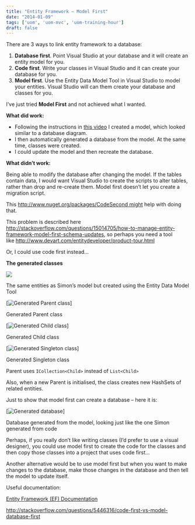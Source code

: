 ```yaml
---
title: "Entity Framework – Model First"
date: "2014-01-09"
tags: ['uom', 'uom-mvc', 'uom-training-hour']
draft: false
---
```


There are 3 ways to link entity framework to a database:

1. **Database first**. Point Visual Studio at your database and it will create an entity model for you.
2. **Code first**. Write your classes in Visual Studio and it can create your database for you.
3. **Model first**. Use the Entity Data Model Tool in Visual Studio to model your entities. Visual Studio will can them create your database and classes for you.

I’ve just tried **Model First** and not achieved what I wanted.

**What did work:**

- Following the instructions in [this video](http://msdn.microsoft.com/en-us/data/gg702906 " Building an MVC 3 App with Model First and Entity Framework 4.1") I created a model, which looked similar to a database diagram.
- I then automatically generated a database from the model. At the same time, classes were created.
- I could update the model and then recreate the database.

**What didn’t work:**

Being able to modify the database after changing the model. If the tables contain data, I would want Visual Studio to create the scripts to alter tables, rather than drop and re-create them. Model first doesn’t let you create a migration script.

This http://www.nuget.org/packages/CodeSecond might help with doing that.

This problem is described here http://stackoverflow.com/questions/15014705/how-to-manage-entity-framework-model-first-schema-updates, so perhaps you need a tool like http://www.devart.com/entitydeveloper/product-tour.html

Or, I could use code first instead…

**The generated classes**

[![](/static/images/blog/2015/mp-codesnip1.png)](/static/images/blog/2015/mp-codesnip1.png)

The same entities as Simon’s model but created using the Entity Data Model Tool

[![Generated Parent class](/static/images/blog/2015/mp-codesnip2.png)]

Generated Parent class

[![Generated Child class](/static/images/blog/2015/mp-codesnip3.png)]

Generated Child class

[![Generated Singleton class](/static/images/blog/2015/mp-codesnip4.png)]

Generated Singleton class

Parent uses ```ICollection<Child>``` instead of ```List<Child>``` 

Also, when a new Parent is initialised, the class creates new HashSets of related entities.

Just to show that model first can create a database – here it is:

[![Generated database](/static/images/blog/2015/mp-codesnip5.png)]

Database generated from the model, looking just like the one Simon generated from code

Perhaps, if you really don’t like writing classes (I’d prefer to use a visual designer), you could use model first to create the code for the classes and then copy those classes into a project that uses code first…

Another alternative would be to use model first but when you want to make changes to the database, make those changes in the database and then tell the model to update itself.

Useful documentation:

[Entity Framework (EF) Documentation](http://msdn.microsoft.com/en-gb/data/ee712907.aspx)

http://stackoverflow.com/questions/5446316/code-first-vs-model-database-first
